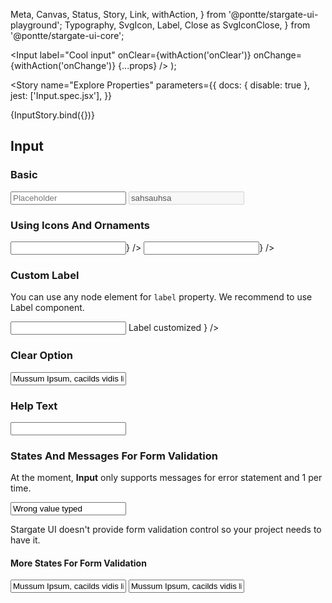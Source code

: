  Meta,
  Canvas,
  Status,
  Story,
  Link,
  withAction,
} from '@pontte/stargate-ui-playground';
  Typography,
  SvgIcon,
  Label,
  Close as SvgIconClose,
} from '@pontte/stargate-ui-core';


  <Input
    label="Cool input"
    onClear={withAction('onClear')}
    onChange={withAction('onChange')}
    {...props}
  />
);

<Meta title="Core/Form Elements/Input" component={Input} />

<Story
  name="Explore Properties"
  parameters={{
    docs: { disable: true },
    jest: ['Input.spec.jsx'],
  }}
>
  {InputStory.bind({})}
</Story>

## Input

<Status type="stable" />

### Basic

<Canvas>
  <Input
    label="Default"
    placeholder="Placeholder"
  />
  <Input
    label="Disabled"
    placeholder="Placeholder"
    disabled
    value="sahsauhsa"
  />
</Canvas>

### Using Icons And Ornaments

<Canvas>
  <Input
    label="Icon at start of input"
    componentAtStart={<SvgIconClose />}
  />
  <Input
    label="Icon at end of input"
    componentAtEnd={<SvgIconClose />}
  />
</Canvas>

### Custom Label

You can use any node element for `label` property. We recommend to use <Link kind="core-label--page">Label</Link> component.

<Canvas>
  <Input
    label={
      <Label>
        <SvgIconClose />
        Label customized
      </Label>
    }
  />
</Canvas>

### Clear Option

<Canvas>
  <Input
    label="Input with clear option"
    value="Mussum Ipsum, cacilds vidis litro abertis."
    clear
  />
</Canvas>

### Help Text

<Canvas>
  <Input
    label="Input with help text"
    helper="Mussum Ipsum, cacilds vidis litro abertis. Atirei o pau no gatis, per gatis num morreus. Interagi no mé, cursus quis, vehicula ac nisi. Mé faiz elementum girarzis, nisi eros vermeio. Nec orci ornare consequat. Praesent lacinia ultrices consectetur. Sed non ipsum felis."
  />
</Canvas>

### States And Messages For Form Validation

At the moment, **Input** only supports messages for error statement and 1 per time.

<Canvas>
  <Input
    label="Input With Error"
    value="Wrong value typed"
    error
    errorMessage="Mussum Ipsum, cacilds vidis litro abertis."
  />
</Canvas>

Stargate UI doesn't provide form validation control so your project needs to have it.

#### More States For Form Validation

<Canvas>
  <Input
    label="Input with success state"
    value="Mussum Ipsum, cacilds vidis litro abertis."
    color="success"
  />
  <Input
    label="Input with warning state"
    value="Mussum Ipsum, cacilds vidis litro abertis."
    color="warning"
  />
</Canvas>
